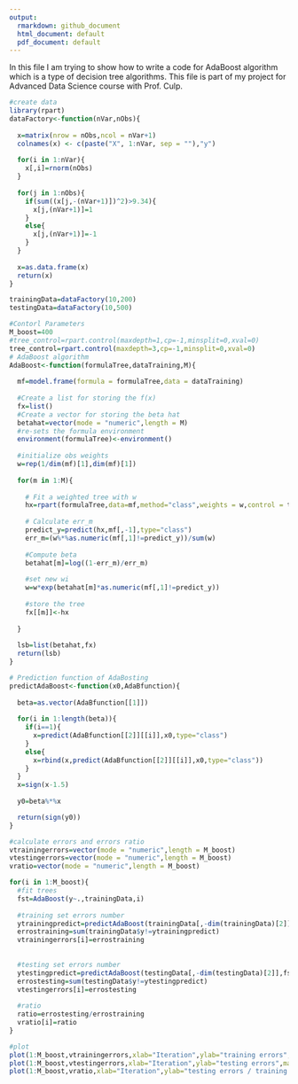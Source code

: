 ```yaml
---
output:
  rmarkdown: github_document
  html_document: default
  pdf_document: default
---
```


In this file I am trying to show how to write a code for AdaBoost algorithm which is a type of decision tree algorithms.
This file is part of my project for Advanced Data Science course with Prof. Culp.

```r
#create data
library(rpart)
dataFactory<-function(nVar,nObs){
  
  x=matrix(nrow = nObs,ncol = nVar+1)
  colnames(x) <- c(paste("X", 1:nVar, sep = ""),"y")
  
  for(i in 1:nVar){
    x[,i]=rnorm(nObs)
  }
  
  for(j in 1:nObs){
    if(sum((x[j,-(nVar+1)])^2)>9.34){
      x[j,(nVar+1)]=1
    }
    else{
      x[j,(nVar+1)]=-1
    }
  }
  
  x=as.data.frame(x)
  return(x)
}

trainingData=dataFactory(10,200)
testingData=dataFactory(10,500)

#Contorl Parameters
M_boost=400
#tree_control=rpart.control(maxdepth=1,cp=-1,minsplit=0,xval=0)
tree_control=rpart.control(maxdepth=3,cp=-1,minsplit=0,xval=0)
# AdaBoost algorithm
AdaBoost<-function(formulaTree,dataTraining,M){
  
  mf=model.frame(formula = formulaTree,data = dataTraining)
  
  #Create a list for storing the f(x)
  fx=list()
  #Create a vector for storing the beta hat
  betahat=vector(mode = "numeric",length = M)
  #re-sets the formula environment
  environment(formulaTree)<-environment()
  
  #initialize obs weights
  w=rep(1/dim(mf)[1],dim(mf)[1])
    
  for(m in 1:M){
    
    # Fit a weighted tree with w
    hx=rpart(formulaTree,data=mf,method="class",weights = w,control = tree_control)
    
    # Calculate err_m
    predict_y=predict(hx,mf[,-1],type="class")
    err_m=(w%*%as.numeric(mf[,1]!=predict_y))/sum(w)
    
    #Compute beta
    betahat[m]=log((1-err_m)/err_m)
    
    #set new wi
    w=w*exp(betahat[m]*as.numeric(mf[,1]!=predict_y))
  
    #store the tree
    fx[[m]]<-hx
    
  }
  
  lsb=list(betahat,fx)
  return(lsb)
}

# Prediction function of AdaBosting
predictAdaBoost<-function(x0,AdaBfunction){
  
  beta=as.vector(AdaBfunction[[1]])
  
  for(i in 1:length(beta)){
    if(i==1){
      x=predict(AdaBfunction[[2]][[i]],x0,type="class")
    }
    else{
      x=rbind(x,predict(AdaBfunction[[2]][[i]],x0,type="class"))
    }
  }
  x=sign(x-1.5)
  
  y0=beta%*%x

  return(sign(y0))
}

#calculate errors and errors ratio
vtrainingerrors=vector(mode = "numeric",length = M_boost)
vtestingerrors=vector(mode = "numeric",length = M_boost)
vratio=vector(mode = "numeric",length = M_boost)

for(i in 1:M_boost){
  #fit trees
  fst=AdaBoost(y~.,trainingData,i)
  
  #training set errors number
  ytrainingpredict=predictAdaBoost(trainingData[,-dim(trainingData)[2]],fst)
  errostraining=sum(trainingData$y!=ytrainingpredict)
  vtrainingerrors[i]=errostraining
  
  
  #testing set errors number
  ytestingpredict=predictAdaBoost(testingData[,-dim(testingData)[2]],fst)
  errostesting=sum(testingData$y!=ytestingpredict)
  vtestingerrors[i]=errostesting
  
  #ratio
  ratio=errostesting/errostraining
  vratio[i]=ratio
}

#plot
plot(1:M_boost,vtrainingerrors,xlab="Iteration",ylab="training errors",main="AdaBoost")
plot(1:M_boost,vtestingerrors,xlab="Iteration",ylab="testing errors",main="AdaBoost")
plot(1:M_boost,vratio,xlab="Iteration",ylab="testing errors / training errors",main="AdaBoost")
```
